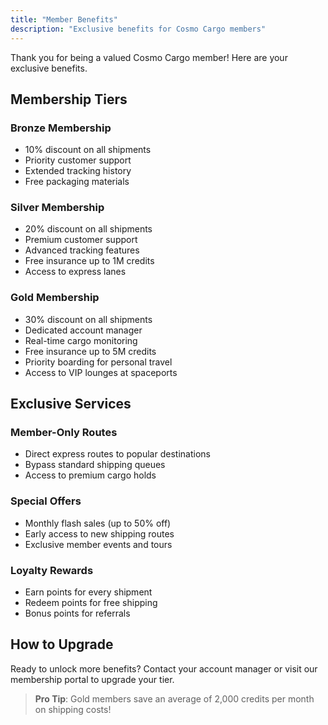 ```yaml
---
title: "Member Benefits"
description: "Exclusive benefits for Cosmo Cargo members"
---
```


Thank you for being a valued Cosmo Cargo member! Here are your exclusive benefits.

## Membership Tiers

### Bronze Membership

- 10% discount on all shipments
- Priority customer support
- Extended tracking history
- Free packaging materials

### Silver Membership

- 20% discount on all shipments
- Premium customer support
- Advanced tracking features
- Free insurance up to 1M credits
- Access to express lanes

### Gold Membership

- 30% discount on all shipments
- Dedicated account manager
- Real-time cargo monitoring
- Free insurance up to 5M credits
- Priority boarding for personal travel
- Access to VIP lounges at spaceports

## Exclusive Services

### Member-Only Routes

- Direct express routes to popular destinations
- Bypass standard shipping queues
- Access to premium cargo holds

### Special Offers

- Monthly flash sales (up to 50% off)
- Early access to new shipping routes
- Exclusive member events and tours

### Loyalty Rewards

- Earn points for every shipment
- Redeem points for free shipping
- Bonus points for referrals

## How to Upgrade

Ready to unlock more benefits? Contact your account manager or visit our membership portal to
upgrade your tier.

> **Pro Tip**: Gold members save an average of 2,000 credits per month on shipping costs!
